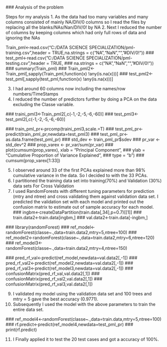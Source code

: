  ### Analysis of the problem

Steps for my analysis
1. As the data had too many variables and many columns consisted of mainly NA/DIV/0 columns so I read the files by replacing all the blanks/NAs/Nan/DIV/0! by NA
2. Next I reduced the number of columns by keeping columns which had only full rows of data and ignoring the NAs

 Train_pml<-read.csv("C:/DATA SCIENCE SPECIALIZATION/pml-training.csv",header = TRUE,na.strings = c("NA","NaN","","#DIV/0!"))
 ### test_pml<-read.csv("C:/DATA SCIENCE SPECIALIZATION/pml-testing.csv",header = TRUE,
 ###                   na.strings = c("NA","NaN","","#DIV/0!"))
 ### summary(Train_pml)
 ### Train_pml2<-Train_pml[,sapply(Train_pml,function(x) !any(is.na(x)))]
 ### test_pml2<-test_pml[,sapply(test_pml,function(x) !any(is.na(x)))]


3. I had around 60 columns now including the names/row numbers/TimeStamps
4. I reduced the number of predictors further by doing a PCA on the data excluding the Classe variable.

 ### traini_pml3<-Train_pml2[,c(-1,-2,-5,-6,-60)]
 ### test_pml3<-test_pml2[,c(-1,-2,-5,-6,-60)]

 ### train_pml_pr<-prcomp(traini_pml3,scale.=T)
 ### test_pml_pr<-predict(train_pml_pr,newdata=test_pml3)
 ### test_pml_pr<-as.data.frame(test_pml_pr)
 ### std_dev <- train_pml_pr$sdev
 ### pr_var <- std_dev^2
 ### prop_varex <- pr_var/sum(pr_var)
 ### plot(cumsum(prop_varex), xlab = "Principal Component",
 ###      ylab = "Cumulative Proportion of Variance Explained",
 ###      type = "b")
 ### cumsum(prop_varex[1:33])

5. I observed around 33 of the first PCAs explained more than 98% cumulative variance in the data. So I decided to with the 33 PCAs.
6. I partitioned the training data set into training(70%) and Validation (30%) data sets For Cross Validation
7. I used RandomForests with different tuning parameters for prediction (mtry and ntree) and cross validating them against validation data set. I predicted the validation set with each model and printed out the confusion matrix to estimate out of sample accuracy for each model.
 ### ingbm<-createDataPartition(train.data[,34],p=0.7)[[1]]
 ### train.data2<-train.data[ingbm,]
 ### val.data2<-train.data[-ingbm,]

 ### library(randomForest)
 ### ref_model<-randomForest(classe~.,data=train.data2,mtry=5,ntree=100)
 ### ref_model2<-randomForest(classe~.,data=train.data2,mtry=6,ntree=120)
 ### ref_model3<-randomForest(classe~.,data=train.data2,mtry=4,ntree=150)

 ### pred_rf_val<-predict(ref_model,newdata=val.data2[,-1])
 ### pred_rf_val2<-predict(ref_model2,newdata=val.data2[,-1])
 ### pred_rf_val3<-predict(ref_model3,newdata=val.data2[,-1])
 ### confusionMatrix(pred_rf_val,val.data2[,1])
 ### confusionMatrix(pred_rf_val2,val.data2[,1])
 ### confusionMatrix(pred_rf_val3,val.data2[,1])

9. I validated my model using the validation data set and 100 trees and mtry = 5 gave the best accuracy (0.9771).
10. Subsequently I used the model with the above parameters to train the entire data set.

 ### ref_model4<-randomForest(classe~.,data=train.data,mtry=5,ntree=100)
 ### rf.predict<-predict(ref_model4,newdata=test_pml_pr)
 ### print(rf.predict)

11. I Finally applied it to test the 20 test cases and got a accuracy of 100%.
